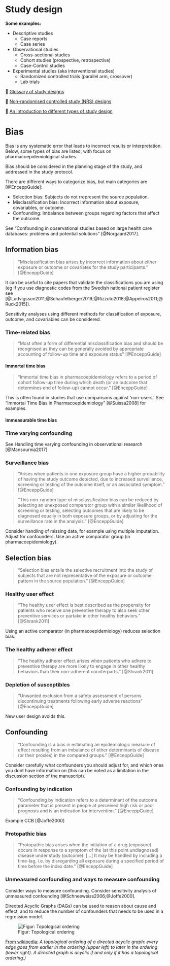 # Study design

**Some examples:**

- Descriptive studies
  - Case reports
  - Case series
- Observational studies
  - Cross-sectional studies
  - Cohort studies (prospective, retrospective)
  - Case-Control studies
- Experimental studies (aka interventional studies)
  - Randomized controlled trials (parallel arm, crossover)
  - Lab trials

&#x1F517; [Glossary of study designs](https://www.nice.org.uk/article/pmg4/chapter/appendix-d-glossary-of-study-designs#before-and-after-ba-studies)

&#x1F517; [Non-randomised controlled study (NRS) designs](http://childhoodcancer.cochrane.org/non-randomised-controlled-study-nrs-designs)

&#x1F517; [An introduction to different types of study design](https://s4be.cochrane.org/blog/2021/04/06/an-introduction-to-different-types-of-study-design/)

# Bias

Bias is any systematic error that leads to incorrect results or interpretation. Below, some types of bias are listed, with focus on pharmacoepidemiological studies. 

Bias should be considered in the planning stage of the study, and addressed in the study protocol.

There are different ways to categorize bias, but main categories are [@EnceppGuide]:

- Selection bias: Subjects do not rrepresent the source population.
- Misclassification bias: Incorrect information about exposure, covariables, or outcome.
- Confounding: Imbalance between groups regarding factors that affect the outcome.

See "Confounding in observational studies based on large health care databases: problems and potential solutions" [@Norgaard2017].

## Information bias

> "Misclassification bias arises by incorrect information about either exposure or outcome or covariates for the study participants." [@EnceppGuide]

It can be useful to cite papers that validate the classifications you are using (eg if you use diagnostic codes from the Swedish national patient register see [@Ludvigsson2011;@Schaufelberger2019;@Rizzuto2018;@Appelros2011;@Ruck2015]).

Sensitivity analyses using different methods for classification of exposure, outcome, and covariables can be considered.

### Time-related bias

> "Most often a form of differential misclassification bias and should be recognised as they can be generally avoided by appropriate accounting of follow-up time and exposure status" [@EnceppGuide]

#### Immortal time bias

> "Immortal time bias in pharmacoepidemiology refers to a period of cohort follow-up time during which death (or an outcome that determines end of follow-up) cannot occur." [@EnceppGuide]

This is often found in studies that use comparisons against ‘non-users’. See "Immortal Time Bias in Pharmacoepidemiology" [@Suissa2008] for examples.

#### Immeasurable time bias

<!-- See misclassification of exposure. -->

### Time varying confounding

See Handling time varying confounding in observational research [@Mansournia2017]

### Surveillance bias

>"<!-- Surveillance bias -->Arises when patients in one exposure group have a higher probability of having the study outcome detected, due to increased surveillance, screening or testing of the outcome itself, or an associated symptom." [@EnceppGuide]

>"This non-random type of misclassification bias can be reduced by selecting an unexposed comparator group with a similar likelihood of screening or testing, selecting outcomes that are likely to be diagnosed equally in both exposure groups, or by adjusting for the surveillance rate in the analysis." [@EnceppGuide]

Consider handling of missing data, for example using multiple imputation. Adjust for confounders. Use an active comparator group (in pharmacoepidemiology).

## Selection bias

>"Selection bias entails the selective recruitment into the study of subjects that are not representative of the exposure or outcome pattern in the source population." [@EnceppGuide]

### Healthy user effect

>"The healthy user effect is best described as the propensity for patients who receive one preventive therapy to also seek other preventive services or partake in other healthy behaviors." [@Shrank2011]

Using an active comparator (in pharmacoepidemiology) reduces selection bias.

### The healthy adherer effect

>"The healthy adherer effect arises when patients who adhere to preventive therapy are more likely to engage in other healthy behaviors than their non-adherent counterparts." [@Shrank2011]

### Depletion of susceptibles

>"Unwanted exclusion from a safety assessment of persons discontinuing treatments following early adverse reactions" [@EnceppGuide]

New user design avoids this.

## Confounding

> "Confounding is a bias in estimating an epidemiologic measure of effect resulting from an imbalance of other determinants of disease (or their proxies) in the compared groups." [@EnceppGuide]

Consider carefully what confounders you should adjust for, and which ones you dont have information on (this can be noted as a limitation in the discussion section of the manuscript).

### Confounding by indication

>"Confounding by indication refers to a determinant of the outcome parameter that is present in people at perceived high risk or poor prognosis and is an indication for intervention." [@EnceppGuide]

Example CCB [@Joffe2000]

### Protopathic bias

>"Protopathic bias arises when the initiation of a drug (exposure) occurs in response to a symptom of the (at this point undiagnosed) disease under study (outcome). [...] It may be handled by including a time-lag, i.e. by disregarding all exposure during a specified period of time before the index date." [@EnceppGuide]

### Unmeasured confounding and ways to measure confounding

Consider ways to measure confounding. Consider sensitivity analysis of unmeasured confounding [@Schneeweiss2006;@Joffe2000]. 

Directed Acyclic Graphs (DAGs) can be used to reason about cause and effect, and to reduce the number of confounders that needs to be used in a regression model.

![Figur: Topological ordering](/media/topological_ordering.png)

[From wikipedia:](https://en.wikipedia.org/wiki/Directed_acyclic_graph) _A topological ordering of a directed acyclic graph: every edge goes from earlier in the ordering (upper left) to later in the ordering (lower right). A directed graph is acyclic if and only if it has a topological ordering.)_


<!-- Lash TL, Fox MP, Fink AK. Sensitivity Analysis for Unmeasured Confounding Applying Quantitative Bias Analysis to Epidemiological Data. Oxford, UK: Springer Verlag; 2009. -->

<!-- "If severity measures are not available, proxy measures, such as use of health care services and use of certain medications, should be considered, and these proxies may also be combined. " \cite{Norgaard2017} -->

<!-- "High-dimensional propensity score adjustment is a technique initially developed to empirically identify and select a large number of covariates from routine health care data, which when combined, allow for high-dimensional proxy adjustment that would reduce residual confounding. Also when compared with conventional propensity score methods, high-dimensional propensity score may better control confounding by indication in pharmacoepidemiological studies" \cite{Norgaard2017} -->

<!-- Self-controlled designs, active comparator, pseudorandomisation, instrumental variable -->


<!-- Sensitivity analysis tools: http://www.drugepi.org/dope-downloads/ -->

<!-- How strong does an unmeasured confounder have to be to fully explain the observed findings? \cite{Schneeweiss2006} -->


